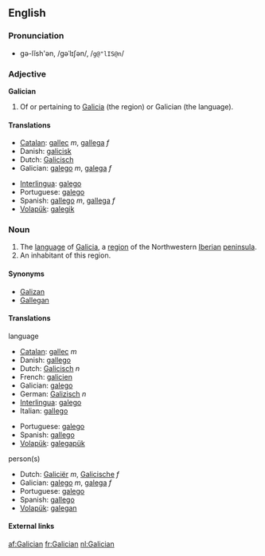 {{interwiktionary|code=gl}}
==English==
{{wikipedia}}

===Pronunciation===
*gə-lĭsh'ən, /gəˈlɪʃən/, /<tt>g@"lIS@n</tt>/

===Adjective===
'''Galician'''
# Of or pertaining to [[Galicia]] (the region) or Galician (the language).

====Translations====
{{top}}
*[[Catalan]]: [[gallec]] ''m'', [[gallega]] ''f''
*Danish: [[galicisk]]
*Dutch: [[Galicisch]]
*Galician: [[galego]] ''m'', [[galega]] ''f''
{{mid}}
*[[Interlingua]]: [[galego]]
*Portuguese: [[galego]]
*Spanish: [[gallego]] ''m'', [[gallega]] ''f''
*[[Volapük]]: [[galegik]]
{{bottom}}

===Noun===
{{en-noun}}
# The [[language]] of [[Galicia]], a [[region]] of the Northwestern [[Iberian peninsula|Iberian]] [[peninsula]].
# An inhabitant of this region.

====Synonyms====
*[[Galizan]]
*[[Gallegan]]

====Translations====
;language
{{top}}
*[[Catalan]]: [[gallec]] ''m''
*Danish: [[gallego]]
*Dutch: [[Galicisch]] ''n''
*French: [[galicien]]
*Galician: [[galego]]
*German: [[Galizisch]] ''n''
*[[Interlingua]]: [[galego]]
*Italian: [[gallego]]
{{mid}}
*Portuguese: [[galego]]
*Spanish: [[gallego]]
*[[Volapük]]: [[galegapük]]
{{bottom}}

;person(s)
{{top}}
*Dutch: [[Galiciër]] ''m'', [[Galicische]] ''f''
*Galician: [[galego]] ''m'', [[galega]] ''f''
*Portuguese: [[galego]]
*Spanish: [[gallego]]
*[[Volapük]]: [[galegan]]
{{bottom}}

====External links====
{{ethnologue|code=glg}}
{{websters-online}}

[[af:Galician]]
[[fr:Galician]]
[[nl:Galician]]